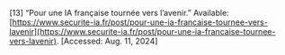 \[13\]	“Pour une IA française tournée vers l’avenir.” Available: [https://www.securite-ia.fr/post/pour-une-ia-francaise-tournee-vers-lavenir](https://www.securite-ia.fr/post/pour-une-ia-francaise-tournee-vers-lavenir). \[Accessed: Aug. 11, 2024\]